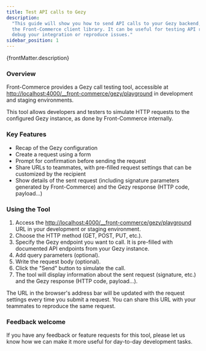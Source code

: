 ```yaml
---
title: Test API calls to Gezy
description:
  "This guide will show you how to send API calls to your Gezy backend, using
  the Front-Commerce client library. It can be useful for testing API responses,
  debug your integration or reproduce issues."
sidebar_position: 1
---
```


<p>{frontMatter.description}</p>

### Overview

Front-Commerce provides a Gezy call testing tool, accessible at
[http://localhost:4000/\_\_front-commerce/gezy/playground](http://localhost:4000/__front-commerce/gezy/playground)
in development and staging environments.

This tool allows developers and testers to simulate HTTP requests to the
configured Gezy instance, as done by Front-Commerce internally.

### Key Features

- Recap of the Gezy configuration
- Create a request using a form
- Prompt for confirmation before sending the request
- Share URLs to teammates, with pre-filled request settings that can be
  customized by the recipient
- Show details of the sent request (including signature parameters generated by
  Front-Commerce) and the Gezy response (HTTP code, payload...)

### Using the Tool

1. Access the
   [http://localhost:4000/\_\_front-commerce/gezy/playground](http://localhost:4000/__front-commerce/gezy/playground)
   URL in your development or staging environment.
2. Choose the HTTP method (GET, POST, PUT, etc.).
3. Specify the Gezy endpoint you want to call. It is pre-filled with documented
   API endpoints from your Gezy instance.
4. Add query parameters (optional).
5. Write the request body (optional).
6. Click the "Send" button to simulate the call.
7. The tool will display information about the sent request (signature, etc.)
   and the Gezy response (HTTP code, payload...).

The URL in the browser's address bar will be updated with the request settings
every time you submit a request. You can share this URL with your teammates to
reproduce the same request.

### Feedback welcome

If you have any feedback or feature requests for this tool, please let us know
how we can make it more useful for day-to-day development tasks.
